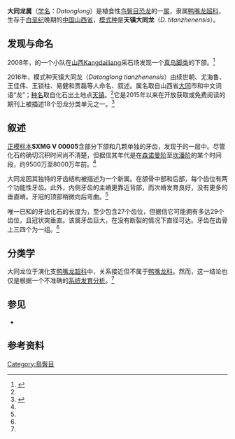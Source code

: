 {{automatic taxobox
| fossil_range = [[白垩纪|晚白垩世]]，{{fossilrange|99|80|latest=71}}
| taxon = Datonglong
| authority = Xu ''et al.'', 2016
| type_species = '''天镇大同龙<br>''Datonglong tianzhenensis'''''
| type_species_authority = Xu ''et al.'', 2016
}}
'''大同龙属'''（[[学名|学名]]：''Datonglong''）是植食性[[鸟臀目|鸟臀目]][[恐龙|恐龙]]的一[[属|属]]，隶属[[鸭嘴龙超科|鸭嘴龙超科]]，生存于[[白垩纪|白垩纪]]晚期的[[中国|中国]][[山西省|山西省]]，[[模式种|模式种]]是'''天镇大同龙'''（''D. titanzhenensis''）。

==发现与命名==
2008年，{{link-en|山西地质矿产博物馆|Shanxi Museum of Geological and Mineral Science and Technology}}的一个小队在[[山西|山西]]Kangdailiang采石场发现一个[[真鸟脚类|真鸟脚类]]的下颌。<ref name=xu2016>{{cite journal |author1=Shi-Chao Xu |author2=Hai-Lu You |author3=Jia-Wei Wang |author4=Suo-Zhu Wang |author5=Jian Yi |author6=Lei Yia |year=2016 |title=A new hadrosauroid dinosaur from the Late Cretaceous of Tianzhen, Shanxi Province, China |journal=Vertebrata PalAsiatica |volume=54 |issue=1 |pages=67–78 |url=http://www.ivpp.cas.cn/cbw/gjzdwxb/xbwzxz/201602/t20160229_4538987.html |doi=10.19615/j.cnki.1000-3118.2016.01.005 |access-date=2020-10-04 |archive-date=2020-10-07 |archive-url=https://web.archive.org/web/20201007155924/http://www.ivpp.cas.cn/cbw/gjzdwxb/xbwzxz/201602/t20160229_4538987.html |dead-url=no }}</ref>

2016年，模式种天镇大同龙（''Datonglong tianzhenensis''）由续世朝、尤海鲁、王佳伟、王锁柱、易健和贾磊等人命名、叙述。属名取自山西省[[大同|大同]]市和中文词语“龙”；[[种名|种名]]取自化石出土地点[[天镇|天镇]]。<ref name=xu2016 />它是2015年以来在开放获取或免费阅读的期刊上被描述18个恐龙分类单元之一。<ref>{{cite web |title=The Open Access Dinosaurs of 2015 |url=http://blogs.plos.org/paleocomm/2016/01/06/the-open-access-dinosaurs-of-2015/ |publisher=PLOS Paleo |accessdate=2020-10-04 |archive-date=2017-07-15 |archive-url=https://web.archive.org/web/20170715023246/http://blogs.plos.org/paleocomm/2016/01/06/the-open-access-dinosaurs-of-2015/ |dead-url=yes }}</ref>

==叙述==
[[正模标本|正模标本]]'''SXMG V 00005'''含部分下颌和几颗单独的牙齿，发现于{{link-en|灰泉堡组|Huiquanpu Formation}}的一层中。尽管化石的确切沉积时间尚不清楚，但据信其年代是在[[森诺曼阶|森诺曼阶]]至[[坎潘阶|坎潘阶]]的某个时间段，约9500万至8000万年前。<ref name=xu2016 />

大同龙因其独特的牙齿结构被描述为一个新属。在颌骨中部和后部，每个齿位有两个功能性牙齿。此外，内侧牙齿的主嵴更靠近背部，而次嵴发育良好，没有更多的垂直嵴。牙冠的顶部稍微向后弯曲。<ref name=xu2016 />

唯一已知的牙齿化石的长度为{{convert|34|cm|inch}}，至少包含27个齿位，但据信它可能拥有多达29个齿位，且冠状突垂直。该属牙齿巨大，在没有断裂的情况下直径可达{{convert|5.5|cm|inch}}。牙齿在齿骨上三四个为一组。<ref name=xu2016 />

==分类学==
大同龙位于演化支[[鸭嘴龙超科|鸭嘴龙超科]]中，关系接近但不属于[[鸭嘴龙科|鸭嘴龙科]]。然而，这一结论也仅是根据一个不准确的[[系统发育分析|系统发育分析]]。<ref name=xu2016 />

==参见==
*{{link-en|2016年古生物学研究|2016 in paleontology}}

==参考资料==
{{Reflist}}

{{Ornithopoda|H.}}
{{Taxonbar|from=Q22580486}}

[[Category:鳥臀目|Category:鳥臀目]]
